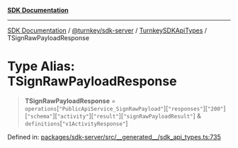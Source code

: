 [**SDK Documentation**](../../../../../README.mdx)

***

[SDK Documentation](../../../../../packages.mdx) / [@turnkey/sdk-server](../../../README.mdx) / [TurnkeySDKApiTypes](../README.mdx) / TSignRawPayloadResponse

# Type Alias: TSignRawPayloadResponse

> **TSignRawPayloadResponse** = `operations`\[`"PublicApiService_SignRawPayload"`\]\[`"responses"`\]\[`"200"`\]\[`"schema"`\]\[`"activity"`\]\[`"result"`\]\[`"signRawPayloadResult"`\] & `definitions`\[`"v1ActivityResponse"`\]

Defined in: [packages/sdk-server/src/\_\_generated\_\_/sdk\_api\_types.ts:735](https://github.com/tkhq/sdk/blob/e1b1a69bdd608320aaf03cc2dbbf68dc0c52b28d/packages/sdk-server/src/__generated__/sdk_api_types.ts#L735)
